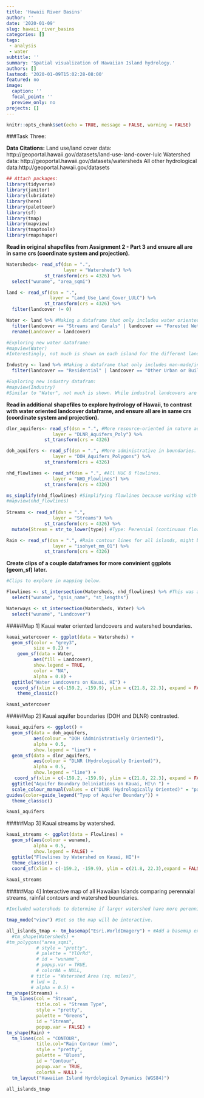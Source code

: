 ```yaml
---
title: 'Hawaii River Basins'
author: ''
date: '2020-01-09'
slug: hawaii_river_basins
categories: []
tags:
 - analysis
 - water
subtitle: ''
summary: 'Spatial visualization of Hawaiian Island hydrology.'
authors: []
lastmod: '2020-01-09T15:02:28-08:00'
featured: no
image:
  caption: ''
  focal_point: ''
  preview_only: no
projects: []
---
```


```r
knitr::opts_chunk$set(echo = TRUE, message = FALSE, warning = FALSE)
```

###Task Three: 

**Data Citations:**
Land use/land cover data: http://geoportal.hawaii.gov/datasets/land-use-land-cover-lulc
Watershed data: http://geoportal.hawaii.gov/datasets/watersheds
All other hydrological data:http://geoportal.hawaii.gov/datasets

```r
## Attach packages:
library(tidyverse)
library(janitor)
library(lubridate)
library(here)
library(paletteer)
library(sf)
library(tmap)
library(mapview)
library(tmaptools)
library(rmapshaper)
```

**Read in original shapefiles from Assignment 2 - Part 3 and ensure all are in same crs (coordinate system and projection).** 
```r
Watersheds<- read_sf(dsn = ".", 
                     layer = "Watersheds") %>% 
              st_transform(crs = 4326) %>% 
  select("wuname", "area_sqmi")

land <- read_sf(dsn = ".",
                layer = "Land_Use_Land_Cover_LULC") %>% 
              st_transform(crs = 4326) %>% 
  filter(landcover != 0)

Water <- land %>% #Making a dataframe that only includes water oriented landcovers. 
  filter(landcover == "Streams and Canals" | landcover == "Forested Wetland" | landcover == "Resevoirs" | landcover == "Nonforested Wetland" | landcover == "Lakes" | landcover == "Bays and Estuaries") %>% 
  rename(Landcover = landcover) 

#Exploring new water dataframe: 
#mapview(Water) 
#Interestingly, not much is shown on each island for the different landcovers under "Water."

Industry <- land %>% #Making a dataframe that only includes man-made/industrial/pollution oriented landcovers. 
  filter(landcover == "Residential" | landcover == "Other Urban or Built-up Land" | landcover == "Industrial" | landcover == "Industrial and Commercial Complexes" | landcover == "Commercial and Service" | landcover == "Transportation, Communications and Utilities" | landcover == "Other Agricultural Land" | landcover == "Strip Mines, Quarries, and Gravel Pits" | landcover == "Mixed Urban or Built-up Land" | landcover == "Confined Feeding Operations")

#Exploring new industry datafram: 
#mapview(Industry) 
#Similar to "Water", not much is shown. While industral landcovers are where I would think (near city centers, etc.), there is clearly a lot missing. 
```

**Read in additional shapefiles to explore hydrology of Hawaii, to contrast with water oriented landcover dataframe, and ensure all are in same crs (coordinate system and projection).** 
```r
dlnr_aquifers<- read_sf(dsn = ".", #More resource-oriented in nature aquifer boundaries.
                 layer = "DLNR_Aquifers_Poly") %>% 
              st_transform(crs = 4326)

doh_aquifers <- read_sf(dsn = ".", #More administrative in boundaries. Interesting that they have these two different datasets. 
                 layer = "DOH_Aquifers_Polygons") %>% 
              st_transform(crs = 4326)

nhd_flowlines <- read_sf(dsn = ".", #All HUC 8 flowlines.  
                 layer = "NHD_Flowlines") %>% 
              st_transform(crs = 4326)

ms_simplify(nhd_flowlines) #Simplifying flowlines because working with this dataset is too difficult/time consuming as is. 
#mapview(nhd_flowlines)
 
Streams <- read_sf(dsn = ".",
                 layer = "Streams") %>% 
              st_transform(crs = 4326) %>% 
  mutate(Stream = str_to_lower(type)) #Type: Perennial (continuous flow) and Non-Perennial (seasonal flows).

Rain <- read_sf(dsn = ".", #Rain contour lines for all islands, might be interesting to contrast against streams (perennial vs. non). 
                 layer = "isohyet_mm_01") %>% 
              st_transform(crs = 4326)
```

**Create clips of a couple dataframes for more convinient ggplots (geom_sf) later.** 
```r
#Clips to explore in mapping below. 

Flowlines <- st_intersection(Watersheds, nhd_flowlines) %>% #This was a very large file (long time to run), however it works more efficiently with simplification above. 
  select("wuname", "gnis_name", "st_lengths")

Waterways <- st_intersection(Watersheds, Water) %>% 
  select("wuname", "Landcover")
```

#####Map 1] Kauai water oriented landcovers and watershed boundaries. 
```r
kauai_watercover <- ggplot(data = Watersheds) +
  geom_sf(color = "grey3", 
          size = 0.2) +
    geom_sf(data = Water,
          aes(fill = Landcover),
          show.legend = TRUE,
          color = "NA",
          alpha = 0.8) +
  ggtitle("Water Landcovers on Kauai, HI") +
   coord_sf(xlim = c(-159.2, -159.9), ylim = c(21.8, 22.3), expand = FALSE) + #Cropping Kauai as example island to see what is going on.
    theme_classic()

kauai_watercover
```

#####Map 2] Kauai aquifer boundaries (DOH and DLNR) contrasted. 
```r
kauai_aquifers <- ggplot() +
  geom_sf(data = doh_aquifers,
          aes(colour = "DOH (Administratively Oriented)"),
          alpha = 0.5,
          show.legend = "line") + 
  geom_sf(data = dlnr_aquifers, 
          aes(colour = "DLNR (Hydrologically Oriented)"),
          alpha = 0.5,
          show.legend = "line") +
   coord_sf(xlim = c(-159.2, -159.9), ylim = c(21.8, 22.3), expand = FALSE) + #Cropping Kauai as example island to see what is going on.
  ggtitle("Aquifer Boundary Deliniations on Kauai, HI\n ") +
  scale_colour_manual(values = c("DLNR (Hydrologically Oriented)" = "palegreen4", "DOH (Administratively Oriented)" = "tomato2")) +
guides(color=guide_legend("Tyep of Aquifer Boundary")) +
  theme_classic()

kauai_aquifers
```

#####Map 3] Kauai streams by watershed.
```r
kauai_streams <- ggplot(data = Flowlines) +
  geom_sf(aes(colour = wuname), 
          alpha = 0.5,
          show.legend = FALSE) +
  ggtitle("Flowlines by Watershed on Kauai, HI")+
  theme_classic() +
  coord_sf(xlim = c(-159.2, -159.9), ylim = c(21.8, 22.3),expand = FALSE) #Cropping Kauai as example island to see what is going on.
            
kauai_streams
```


#####Map 4] Interactive map of all Hawaiian Islands comparing perennaial streams, rainfal contours and watershed boundaries. 
```r
#Included watersheds to determine if larger watershed have more perennial streams (only based on visual cues). This is not possible however because the data seems questionable. On many of the islands, very small watersheds are shown to have much more area than larger. The square mileage was computed with GIS, and perhaps there was an issue there. 

tmap_mode("view") #Set so the map will be interactive. 

all_islands_tmap <- tm_basemap("Esri.WorldImagery") + #Add a basemap explored previously in mapview.
  #tm_shape(Watersheds) +
#tm_polygons("area_sqmi", 
           # style = "pretty",
           # palette = "YlOrRd",
           # id = "wuname",
           # popup.var = TRUE,
           # colorNA = NULL,
         # title = "Watershed Area (sq. miles)", 
         # lwd = 1, 
         # alpha = 0.5) +
tm_shape(Streams) +
  tm_lines(col = "Stream",
           title.col = "Stream Type",
           style = "pretty",
           palette = "Greens",
           id = "Stream",
           popup.var = FALSE) +
tm_shape(Rain) +
  tm_lines(col = "CONTOUR",
           title.col="Rain Contour (mm)",
           style = "pretty",
           palette = "Blues",
           id = "Contour",
           popup.var = TRUE,
           colorNA = NULL) +
  tm_layout("Hawaiian Island Hyrdological Dynamics (WGS84)")

all_islands_tmap
```
